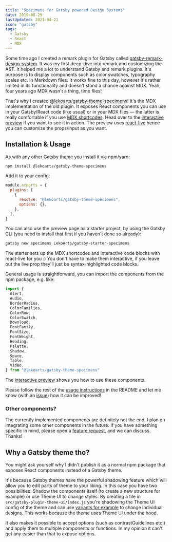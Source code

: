 ```yaml
---
title: "Specimens for Gatsby powered Design Systems"
date: 2019-08-29
lastUpdated: 2021-04-21
icon: "gatsby"
tags:
  - Gatsby
  - React
  - MDX
---
```


Some time ago I created a remark plugin for Gatsby called [gatsby-remark-design-system](https://github.com/LekoArts/gatsby-remark-design-system). It was my first deep-dive into remark and customizing the AST. It helped me a lot to understand Gatsby and remark plugins. It's purpose is to display components such as color swatches, typography scales etc. in Markdown files. It works fine to this day, however it's rather limited in its functionality and doesn't stand a chance against MDX. Yeah, four years ago MDX wasn't a thing, time flies!

That's why I created [@lekoarts/gatsby-theme-specimens](https://github.com/LekoArts/gatsby-themes/tree/main/themes/gatsby-theme-specimens)! It's the MDX implementation of the old plugin. It exposes React components you can use in your Gatsby/React code (like usual) or in your MDX files — the latter is really comfortable if you use [MDX shortcodes](https://github.com/LekoArts/gatsby-themes/tree/main/themes/gatsby-theme-specimens#mdx-shortcodes). Head over to the [interactive preview](https://specimens.lekoarts.de/) if you want to see it in action. The preview uses [react-live](https://github.com/FormidableLabs/react-live) hence you can customize the props/input as you want.

## Installation & Usage

As with any other Gatsby theme you install it via npm/yarn:

```sh
npm install @lekoarts/gatsby-theme-specimens
```

Add it to your config:

```js title=gatsby-config.js highlight=3-6
module.exports = {
  plugins: [
    {
      resolve: "@lekoarts/gatsby-theme-specimens",
      options: {},
    },
  ],
}
```

You can also use the preview page as a starter project, by using the Gatsby CLI (you need to install that first if you haven't done so already):

```sh
gatsby new specimens LekoArts/gatsby-starter-specimens
```

The starter sets up the MDX shortcodes and interactive code blocks with react-live for you :) You don't have to make them interactive, if you leave out the live prop they'll just be syntax-highlighted code blocks.

General usage is straightforward, you can import the components from the npm package, e.g. like:

```js
import {
  Alert,
  Audio,
  BorderRadius,
  ColorFamilies,
  ColorRow,
  ColorSwatch,
  Download,
  FontFamily,
  FontSize,
  FontWeight,
  Heading,
  Palette,
  Shadow,
  Space,
  Table,
  Video,
} from "@lekoarts/gatsby-theme-specimens"
```

The [interactive preview](https://specimens.lekoarts.de/) shows you how to use these components.

Please follow the rest of the [usage instructions](https://github.com/LekoArts/gatsby-themes/tree/main/themes/gatsby-theme-specimens#usage) in the README and let me know (with an [issue](https://github.com/LekoArts/gatsby-themes/issues/new/choose)) how it can be improved!

### Other components?

The currently implemented components are definitely not the end, I plan on integrating some other components in the future. If you have something specific in mind, please open a [feature request](https://github.com/LekoArts/gatsby-themes/issues/new?assignees=&labels=type%3A+enhancement&template=feature-request.md&title=), and we can discuss. Thanks!

## Why a Gatsby theme tho?

You might ask yourself why I didn't publish it as a normal npm package that exposes React components instead of a Gatsby theme.

It's because Gatsby themes have the powerful shadowing feature which will allow you to edit parts of theme to your liking. In this case you have two possibilities: Shadow the components itself (to create a new structure for example) or use Theme UI to change styles. By creating a file in `src/gatsby-plugin-theme-ui/index.js` you're shadowing the Theme UI config of the theme and can use [variants for example](https://github.com/LekoArts/gatsby-themes/tree/main/themes/gatsby-theme-specimens#modifications) to change individual designs. This works because the theme uses Theme UI under the hood.

It also makes it possible to accept options (such as contrastGuidelines etc.) and apply them to multiple components or functions. In my opinion it can't get any easier than that to expose options.
